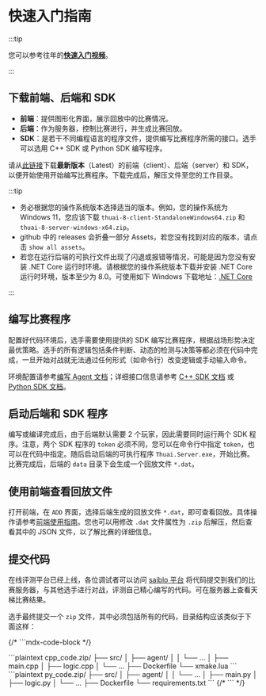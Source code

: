 # 快速入门指南

:::tip

您可以参考往年的[**快速入门视频**](https://cloud.tsinghua.edu.cn/f/131ba3787c304ff280e2/)。

:::

## 下载前端、后端和 SDK

- **前端**：提供图形化界面，展示回放中的比赛情况。
- **后端**：作为服务器，控制比赛进行，并生成比赛回放。
- **SDK**：是若干不同编程语言的程序文件，提供编写比赛程序所需的接口。选手可以选用 C++ SDK 或 Python SDK 编写程序。

请从[此链接](https://github.com/thuasta/thuai-8/releases)下载**最新版本**（Latest）的前端（client）、后端（server）和 SDK，以便开始使用开始编写比赛程序。下载完成后，解压文件至您的工作目录。

:::tip

- 务必根据您的操作系统版本选择适当的版本。例如，您的操作系统为 Windows 11，您应该下载 `thuai-8-client-StandaloneWindows64.zip` 和 `thuai-8-server-windows-x64.zip`。
- github 中的 releases 会折叠一部分 Assets，若您没有找到对应的版本，请点击 `show all assets`。
- 若您在运行后端的可执行文件出现了闪退或报错等情况，可能是因为您没有安装 .NET Core 运行时环境。请根据您的操作系统版本下载并安装 .NET Core 运行时环境，版本至少为 8.0。可使用如下 Windows 下载地址：[.NET Core](https://dotnet.microsoft.com/zh-cn/download/dotnet/thank-you/sdk-8.0.408-windows-x64-installer)

:::

## 编写比赛程序

配置好代码环境后，选手需要使用提供的 SDK 编写比赛程序，根据战场形势决定最优策略。选手的所有逻辑包括条件判断、动态的检测与决策等都必须在代码中完成，一旦开始对战就无法通过任何形式（如命令行）改变逻辑或手动输入命令。

环境配置请参考[编写 Agent 文档](sdk#配置开发环境)；详细接口信息请参考 [C++ SDK 文档](sdk/cpp_sdk) 或 [Python SDK 文档](sdk/python_sdk)。

## 启动后端和 SDK 程序

编写或编译完成后，由于后端默认需要 2 个玩家，因此需要同时运行两个 SDK 程序。注意，两个 SDK 程序的 `token` 必须不同，您可以在命令行中指定 `token`，也可以在代码中指定。随后启动后端的可执行程序 `Thuai.Server.exe`，开始比赛。比赛完成后，后端的 `data` 目录下会生成一个回放文件 `*.dat`。

## 使用前端查看回放文件

打开前端，在 `ADD` 界面，选择后端生成的回放文件 `*.dat`，即可查看回放。具体操作请参考[前端使用指南](viewer)。您也可以用修改 `.dat` 文件属性为 `.zip` 后解压，然后查看其中的 JSON 文件，以了解比赛的详细信息。

## 提交代码

在线评测平台已经上线，各位调试者可以访问 [saiblo 平台](https://www.saiblo.net/game/45) 将代码提交到我们的比赛服务器，与其他选手进行对战，评测自己精心编写的代码。可在服务器上查看天梯比赛结果。

选手最终提交一个 `zip` 文件，其中必须包括所有的代码，目录结构应该类似于下面这样：

{/* ```mdx-code-block  */}

<Tabs>
  <TabItem value="cpp" label="C++" default>
    ```plaintext
    cpp_code.zip/
    ├── src/
    │   ├── agent/
    │   │   └── ...
    │   ├── main.cpp
    │   ├── logic.cpp
    │   └── ...
    ├── Dockerfile
    └── xmake.lua
    ```
  </TabItem>
  <TabItem value="python" label="Python">
    ```plaintext
    py_code.zip/
    ├── src/
    │   ├── agent/
    │   │   └── ...
    │   ├── main.py
    │   ├── logic.py
    │   └── ...
    ├── Dockerfile
    └── requirements.txt
    ```
  </TabItem>
</Tabs>
{/* ``` */}
